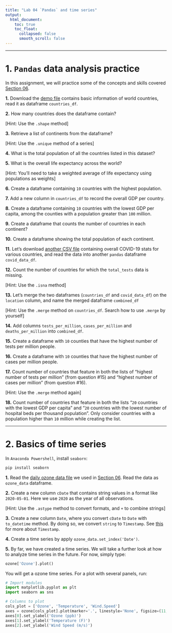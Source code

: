 ---
title: "Lab 04 `Pandas` and time series"
output:
  html_document:
    toc: true
    toc_float:
      collapsed: false
      smooth_scroll: false
---

***

# 1. `Pandas` data analysis practice

In this assignment, we will practice some of the concepts and skills covered [Section 06](https://zhu-group.github.io/ese5023/Section_06.html). 

**1.** Download the [demo file](https://zhu-group.github.io/ese5023/download/countries.csv) contains basic information of world countries, read it as dataframe `countries_df`.

**2.** How many countries does the dataframe contain? 

[Hint: Use the `.shape` method]

**3.** Retrieve a list of continents from the dataframe?

[Hint: Use the `.unique` method of a series]

**4.** What is the total population of all the countries listed in this dataset?

**5.** What is the overall life expectancy across the world?

[Hint: You'll need to take a weighted average of life expectancy using populations as weights]

**6.** Create a dataframe containing `10` countries with the highest population.

**7.** Add a new column in `countries_df` to record the overall GDP per country.

**8.** Create a dataframe containing `10` countries with the lowest GDP per capita, among the counties with a population greater than `100` million.

**9.** Create a dataframe that counts the number of countries in each continent?

**10.** Create a dataframe showing the total population of each continent.

**11.** Let's download [another CSV file](https://zhu-group.github.io/ese5023/download/covid-countries-data.csv) containing overall COVID-19 stats for various countries, and read the data into another `pandas` dataframe `covid_data_df`.

**12.** Count the number of countries for which the `total_tests` data is missing.

[Hint: Use the `.isna` method]

**13.** Let's merge the two dataframes (`countries_df` and `covid_data_df`) on the `location` column, and name the merged dataframe `combined_df`

[Hint: Use the `.merge` method on `countries_df`. Search how to use `.merge` by yourself]

**14.** Add columns `tests_per_million`, `cases_per_million` and `deaths_per_million` into `combined_df`.

**15.** Create a dataframe with `10` counties that have the highest number of tests per million people.

**16.** Create a dataframe with `10` counties that have the highest number of cases per million people.

**17.** Count number of countries that feature in both the lists of "highest number of tests per million" (from question #15) and "highest number of cases per million" (from question #16).

[Hint: Use the `.merge` method again]

**18.** Count number of countries that feature in both the lists "`20` countries with the lowest GDP per capita" and "`20` countries with the lowest number of hospital beds per thousand population". Only consider countries with a population higher than `10` million while creating the list.

***

# 2. Basics of time series

In `Anaconda Powershell`, install `seaborn`:

```{python, eval=F}
pip install seaborn
```

**1.** Read the [daily ozone data file](https://zhu-group.github.io/ese5023/download/ozone_data.csv) we used in [Section 06](https://zhu-group.github.io/ese5023/Section_06.html#Exercise_4). Read the data as `ozone_data` dataframe.

**2.** Create a new column `cDate` that contains string values in a format like `2020-05-01`. Here we use `2020` as the year of all observations.

[Hint: Use the `.astype` method to convert formats, and `+` to combine strings]

**3.** Create a new column `Date`, where you convert `cDate` to `Date` with `to_datetime` method. By doing so, we convert `string` to `Timestamp`. See [this](https://pandas.pydata.org/docs/reference/api/pandas.Timestamp.html) for more about `Timestamp`.

**4.** Create a time series by apply `ozone_data.set_index('Date')`.

**5.** By far, we have created a time series. We will take a further look at how to analyze time series in the future. For now, simply type:

```{python, eval=F}
ozone['Ozone'].plot()
```

You will get a ozone time series. For a plot with several panels, run:

```{python, eval=F}
# Import modules
import matplotlib.pyplot as plt
import seaborn as sns

# Columns to plot
cols_plot = ['Ozone', 'Temperature', 'Wind.Speed']
axes = ozone[cols_plot].plot(marker='.', linestyle='None', figsize=(11, 9), subplots=True)
axes[0].set_ylabel('Ozone (ppb)')
axes[1].set_ylabel('Temperature (F)')
axes[2].set_ylabel('Wind Speed (m/s)')
```
